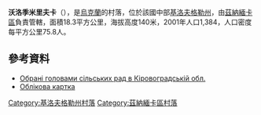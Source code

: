 {{coord|48|38|45|N|32|40|41|E|scale:100000_region:UA|display=title}}

'''沃洛季米里夫卡'''（{{lang-uk|Володимирівка}}），是[[烏克蘭|烏克蘭]]的村落，位於該國中部[[基洛夫格勒州|基洛夫格勒州]]，由[[茲納緬卡區_(烏克蘭)|茲納緬卡區]]負責管轄，面積18.3平方公里，海拔高度140米，2001年人口1,384，人口密度每平方公里75.8人。

==參考資料==
*[http://www.cvk.gov.ua/pls/vm2015/PVM038?PT001F01=100&PT00_T001F01=100&pid111=61&pid100=35&rej=0 Обрані головами сільських рад  в Кіровоградській обл.] {{Wayback|url=http://www.cvk.gov.ua/pls/vm2015/PVM038?PT001F01=100&PT00_T001F01=100&pid111=61&pid100=35&rej=0 |date=20160106170802 }}
* [http://gska2.rada.gov.ua/pls/z7502/A005?rdat1=30.01.2010&rf7571=16767 Облікова картка]{{dead link|date=2018年3月 |bot=InternetArchiveBot |fix-attempted=yes }}

{{DEFAULTSORT:Володимирівка}}
[[Category:基洛夫格勒州村落|Category:基洛夫格勒州村落]]
[[Category:茲納緬卡區村落|Category:茲納緬卡區村落]]


{{Kirovohrad-geo-stub}}
